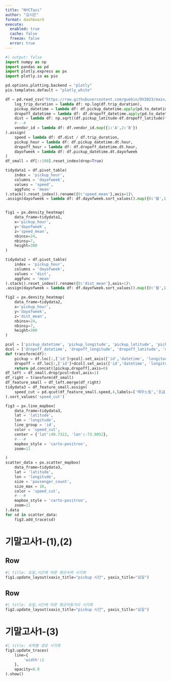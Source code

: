 ```yaml
---
title: "NYCTaxi"
author: "김시은"
format: dashboard
execute: 
  enabled: true
  cache: false
  freeze: false
  error: true
---
```


```python
#| output: false
import numpy as np
import pandas as pd
import plotly.express as px
import plotly.io as pio

pd.options.plotting.backend = "plotly"
pio.templates.default = "plotly_white"

df = pd.read_csv("https://raw.githubusercontent.com/guebin/DV2023/main/posts/NYCTaxi.csv").assign(
    log_trip_duration = lambda df: np.log(df.trip_duration),
    pickup_datetime = lambda df: df.pickup_datetime.apply(pd.to_datetime),
    dropoff_datetime = lambda df: df.dropoff_datetime.apply(pd.to_datetime),
    dist = lambda df: np.sqrt((df.pickup_latitude-df.dropoff_latitude)**2 + (df.pickup_longitude-df.dropoff_longitude)**2),
    #---#
    vendor_id = lambda df: df.vendor_id.map({1:'A',2:'B'})
).assign(
    speed = lambda df: df.dist / df.trip_duration,
    pickup_hour = lambda df: df.pickup_datetime.dt.hour,
    dropoff_hour = lambda df: df.dropoff_datetime.dt.hour,
    dayofweek = lambda df: df.pickup_datetime.dt.dayofweek
)
df_small = df[::100].reset_index(drop=True)

tidydata1 = df.pivot_table(
    index = 'pickup_hour',
    columns = 'dayofweek',
    values = 'speed',
    aggfunc = 'mean'
).stack().reset_index().rename({0:'speed_mean'},axis=1)\
.assign(dayofweek = lambda df: df.dayofweek.sort_values().map({0:'월',1:'화',2:'수',3:'목',4:'금',5:'토',6:'일'}))


fig1 = px.density_heatmap(
    data_frame=tidydata1,
    x='pickup_hour',
    y='dayofweek',
    z='speed_mean',
    nbinsx=24,
    nbinsy=7,
    height=300 
)

tidydata2 = df.pivot_table(
    index = 'pickup_hour',
    columns = 'dayofweek',
    values = 'dist',
    aggfunc = 'mean'
).stack().reset_index().rename({0:'dist_mean'},axis=1)\
.assign(dayofweek = lambda df: df.dayofweek.sort_values().map({0:'월',1:'화',2:'수',3:'목',4:'금',5:'토',6:'일'}))

fig2 = px.density_heatmap(
    data_frame=tidydata2,
    x='pickup_hour',
    y='dayofweek',
    z='dist_mean',
    nbinsx=24,
    nbinsy=7,
    height=300
)

pcol = ['pickup_datetime', 'pickup_longitude', 'pickup_latitude', 'pickup_hour']
dcol = ['dropoff_datetime', 'dropoff_longitude', 'dropoff_latitude', 'dropoff_hour']
def transform(df):
    pickup = df.loc[:,['id']+pcol].set_axis(['id','datetime', 'longitude', 'latitude', 'hour'],axis=1).assign(type = 'pickup')
    dropoff = df.loc[:,['id']+dcol].set_axis(['id','datetime', 'longitude', 'latitude', 'hour'],axis=1).assign(type = 'dropoff')
    return pd.concat([pickup,dropoff],axis=0)
df_left = df_small.drop(pcol+dcol,axis=1)
df_right = transform(df_small)
df_feature_small = df_left.merge(df_right)
tidydata3 = df_feature_small.assign(
    speed_cut = pd.qcut(df_feature_small.speed,4,labels=['매우느림','조금느림','조금빠름','매우빠름'])
).sort_values('speed_cut')

fig3 = px.line_mapbox(
    data_frame=tidydata3,
    lat = 'latitude',
    lon = 'longitude',
    line_group = 'id',
    color = 'speed_cut',
    center = {'lat':40.7322, 'lon':-73.9052},
    #---#
    mapbox_style = 'carto-positron',
    zoom=11

)
scatter_data = px.scatter_mapbox(
    data_frame=tidydata3,
    lat = 'latitude',
    lon = 'longitude',
    size = 'passenger_count',
    size_max = 10,
    color = 'speed_cut',
    #---#
    mapbox_style = 'carto-positron',
    zoom=11
).data 
for sd in scatter_data: 
    fig3.add_trace(sd)

```

# 기말고사1-(1),(2)

## Row {height=50%}

```python
#| title: 요일,시간에 따른 평균속력 시각화     
fig1.update_layout(xaxis_title="pickup 시간", yaxis_title="요일")
```

## Row {height=50%}

```python
#| title: 요일,시간에 따른 평균이동거리 시각화        
fig2.update_layout(xaxis_title="pickup 시간", yaxis_title="요일")
```

# 기말고사1-(3)

```python
#| title: 속력별 경로 시각화
fig3.update_traces(
    line={
        'width':1
    },
    opacity=0.8
).show()

```